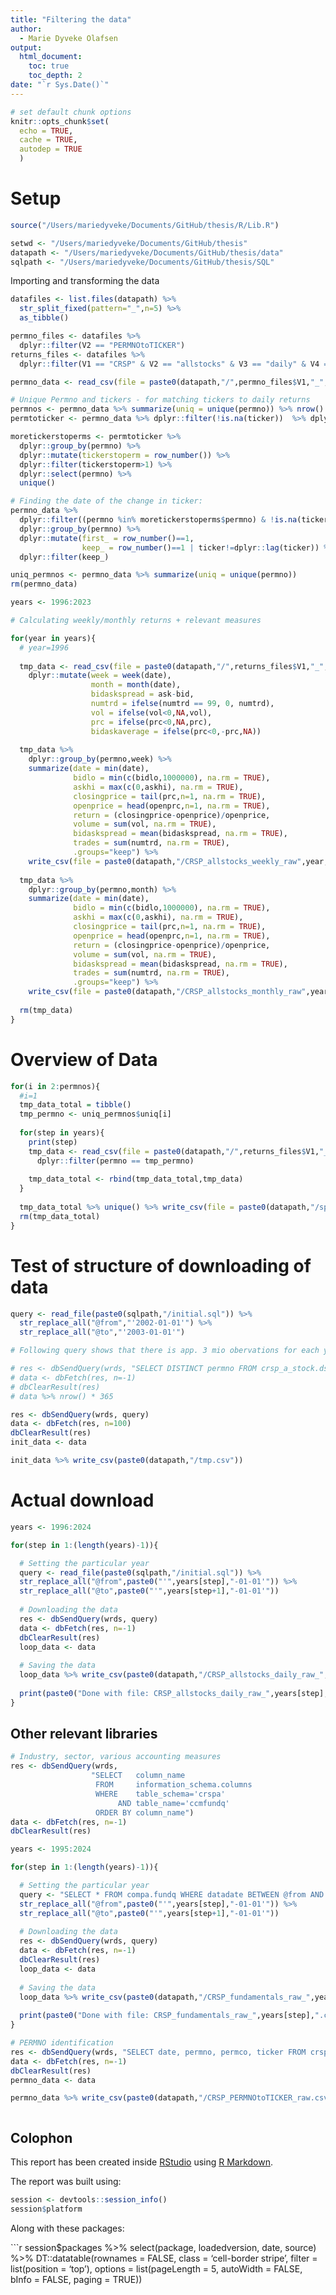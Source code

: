```yaml
---
title: "Filtering the data"
author:
  - Marie Dyveke Olafsen 
output: 
  html_document:
    toc: true
    toc_depth: 2
date: "`r Sys.Date()`"
---
```


```r
# set default chunk options
knitr::opts_chunk$set(
  echo = TRUE,
  cache = TRUE,
  autodep = TRUE
  )
```

# Setup

```r
source("/Users/mariedyveke/Documents/GitHub/thesis/R/Lib.R")

setwd <- "/Users/mariedyveke/Documents/GitHub/thesis"
datapath <- "/Users/mariedyveke/Documents/GitHub/thesis/data"
sqlpath <- "/Users/mariedyveke/Documents/GitHub/thesis/SQL"
```

Importing and transforming the data

```r
datafiles <- list.files(datapath) %>% 
  str_split_fixed(pattern="_",n=5) %>% 
  as_tibble()

permno_files <- datafiles %>%
  dplyr::filter(V2 == "PERMNOtoTICKER")
returns_files <- datafiles %>% 
  dplyr::filter(V1 == "CRSP" & V2 == "allstocks" & V3 == "daily" & V4 == "raw")

permno_data <- read_csv(file = paste0(datapath,"/",permno_files$V1,"_",permno_files$V2,"_",permno_files$V3), show_col_types = FALSE)

# Unique Permno and tickers - for matching tickers to daily returns
permnos <- permno_data %>% summarize(uniq = unique(permno)) %>% nrow()
permtoticker <- permno_data %>% dplyr::filter(!is.na(ticker))  %>% dplyr::select(permno,ticker) %>% unique()

moretickerstoperms <- permtoticker %>% 
  dplyr::group_by(permno) %>% 
  dplyr::mutate(tickerstoperm = row_number()) %>% 
  dplyr::filter(tickerstoperm>1) %>% 
  dplyr::select(permno) %>% 
  unique()

# Finding the date of the change in ticker:
permno_data %>% 
  dplyr::filter((permno %in% moretickerstoperms$permno) & !is.na(ticker)) %>% 
  dplyr::group_by(permno) %>% 
  dplyr::mutate(first_ = row_number()==1,
                keep_ = row_number()==1 | ticker!=dplyr::lag(ticker)) %>% 
  dplyr::filter(keep_)

uniq_permnos <- permno_data %>% summarize(uniq = unique(permno))
rm(permno_data)

years <- 1996:2023

# Calculating weekly/monthly returns + relevant measures

for(year in years){
  # year=1996
  
  tmp_data <- read_csv(file = paste0(datapath,"/",returns_files$V1,"_",returns_files$V2,"_",returns_files$V3,"_",returns_files$V4,"_",year,".csv"), show_col_types = FALSE) %>% 
    dplyr::mutate(week = week(date),
                  month = month(date),
                  bidaskspread = ask-bid,
                  numtrd = ifelse(numtrd == 99, 0, numtrd),
                  vol = ifelse(vol<0,NA,vol),
                  prc = ifelse(prc<0,NA,prc),
                  bidaskaverage = ifelse(prc<0,-prc,NA))
  
  tmp_data %>% 
    dplyr::group_by(permno,week) %>% 
    summarize(date = min(date),
              bidlo = min(c(bidlo,1000000), na.rm = TRUE),
              askhi = max(c(0,askhi), na.rm = TRUE),
              closingprice = tail(prc,n=1, na.rm = TRUE),
              openprice = head(openprc,n=1, na.rm = TRUE),
              return = (closingprice-openprice)/openprice,
              volume = sum(vol, na.rm = TRUE),
              bidaskspread = mean(bidaskspread, na.rm = TRUE),
              trades = sum(numtrd, na.rm = TRUE),
              .groups="keep") %>% 
    write_csv(file = paste0(datapath,"/CRSP_allstocks_weekly_raw",year,".csv"))
  
  tmp_data %>% 
    dplyr::group_by(permno,month) %>% 
    summarize(date = min(date),
              bidlo = min(c(bidlo,1000000), na.rm = TRUE),
              askhi = max(c(0,askhi), na.rm = TRUE),
              closingprice = tail(prc,n=1, na.rm = TRUE),
              openprice = head(openprc,n=1, na.rm = TRUE),
              return = (closingprice-openprice)/openprice,
              volume = sum(vol, na.rm = TRUE),
              bidaskspread = mean(bidaskspread, na.rm = TRUE),
              trades = sum(numtrd, na.rm = TRUE),
              .groups="keep") %>% 
    write_csv(file = paste0(datapath,"/CRSP_allstocks_monthly_raw",year,".csv"))
  
  rm(tmp_data)
}

```

# Overview of Data

```r



for(i in 2:permnos){
  #i=1
  tmp_data_total = tibble()
  tmp_permno <- uniq_permnos$uniq[i]
  
  for(step in years){
    print(step)
    tmp_data <- read_csv(file = paste0(datapath,"/",returns_files$V1,"_",returns_files$V2,"_",returns_files$V3,"_",returns_files$V4,"_",step,".csv"), show_col_types = FALSE) %>% 
      dplyr::filter(permno == tmp_permno)
    
    tmp_data_total <- rbind(tmp_data_total,tmp_data)
  }
  
  tmp_data_total %>% unique() %>% write_csv(file = paste0(datapath,"/specific_stocks/CRSP_",tmp_permno,"_daily_raw.csv")) 
  rm(tmp_data_total)
}
```

# Test of structure of downloading of data

```r
query <- read_file(paste0(sqlpath,"/initial.sql")) %>%
  str_replace_all("@from","'2002-01-01'") %>% 
  str_replace_all("@to","'2003-01-01'")

# Following query shows that there is app. 3 mio obervations for each year

# res <- dbSendQuery(wrds, "SELECT DISTINCT permno FROM crsp_a_stock.dsf WHERE date BETWEEN '2002-01-01' AND '2003-01-01'")
# data <- dbFetch(res, n=-1)
# dbClearResult(res)
# data %>% nrow() * 365

res <- dbSendQuery(wrds, query)
data <- dbFetch(res, n=100)
dbClearResult(res)
init_data <- data

init_data %>% write_csv(paste0(datapath,"/tmp.csv"))

```

# Actual download

```r

years <- 1996:2024

for(step in 1:(length(years)-1)){

  # Setting the particular year
  query <- read_file(paste0(sqlpath,"/initial.sql")) %>%
  str_replace_all("@from",paste0("'",years[step],"-01-01'")) %>% 
  str_replace_all("@to",paste0("'",years[step+1],"-01-01'"))
  
  # Downloading the data
  res <- dbSendQuery(wrds, query)
  data <- dbFetch(res, n=-1)
  dbClearResult(res)
  loop_data <- data
  
  # Saving the data
  loop_data %>% write_csv(paste0(datapath,"/CRSP_allstocks_daily_raw_",years[step],".csv"))
  
  print(paste0("Done with file: CRSP_allstocks_daily_raw_",years[step],".csv"))
}
```

## Other relevant libraries

```r
# Industry, sector, various accounting measures
res <- dbSendQuery(wrds, 
                  "SELECT   column_name
                   FROM     information_schema.columns
                   WHERE    table_schema='crspa'
                        AND table_name='ccmfundq'
                   ORDER BY column_name")
data <- dbFetch(res, n=-1)
dbClearResult(res)

years <- 1995:2024

for(step in 1:(length(years)-1)){

  # Setting the particular year
  query <- "SELECT * FROM compa.fundq WHERE datadate BETWEEN @from AND @to" %>%
  str_replace_all("@from",paste0("'",years[step],"-01-01'")) %>% 
  str_replace_all("@to",paste0("'",years[step+1],"-01-01'"))
  
  # Downloading the data
  res <- dbSendQuery(wrds, query)
  data <- dbFetch(res, n=-1)
  dbClearResult(res)
  loop_data <- data
  
  # Saving the data
  loop_data %>% write_csv(paste0(datapath,"/CRSP_fundamentals_raw_",years[step],".csv"))
  
  print(paste0("Done with file: CRSP_fundamentals_raw_",years[step],".csv"))
}

# PERMNO identification
res <- dbSendQuery(wrds, "SELECT date, permno, permco, ticker FROM crsp.dse WHERE date BETWEEN '1996-01-01' AND '2024-01-01'")
data <- dbFetch(res, n=-1)
dbClearResult(res)
permno_data <- data

permno_data %>% write_csv(paste0(datapath,"/CRSP_PERMNOtoTICKER_raw.csv"))



```

## Colophon 
<!-- Always keep this section for reproducibility -->

This report has been created inside [RStudio](http://www.rstudio.com/ide/) using [R Markdown](https://rmarkdown.rstudio.com/). 

The report was built using:

```r
session <- devtools::session_info()
session$platform
```

Along with these packages:

```r
session$packages %>% 
  select(package, loadedversion, date, source) %>% 
  DT::datatable(rownames = FALSE,
                class = 'cell-border stripe',
                filter = list(position = 'top'),
                options = list(pageLength = 5, 
                           autoWidth = FALSE,
                           bInfo = FALSE,
                           paging = TRUE))